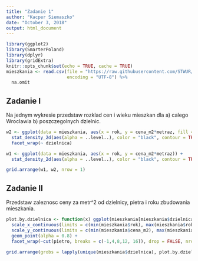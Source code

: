 ```yaml
---
title: "Zadanie 1"
author: "Kacper Siemaszko"
date: "October 3, 2018"
output: html_document
---
```


```r
library(ggplot2)
library(SmarterPoland)
library(dplyr)
library(gridExtra)
knitr::opts_chunk$set(echo = TRUE, cache = TRUE)
mieszkania <- read.csv(file = "https://raw.githubusercontent.com/STWUR/STWUR-2017-06-07/master/data/mieszkania_dane.csv", 
                       encoding = "UTF-8") %>% 
  na.omit
```

## Zadanie I

Na jednym wykresie przedstaw rozklad cen i wieku mieszkan dla a) calego Wroclawia b) poszczegolnych dzielnic.

```r

w2 <- ggplot(data = mieszkania, aes(x = rok, y = cena_m2*metraz, fill = dzielnica)) +
  stat_density_2d(aes(alpha = ..level..), color = "black", contour = TRUE, geom = "polygon") +
  facet_wrap(~ dzielnica)

w1 <- ggplot(data = mieszkania, aes(x = rok, y = cena_m2*metraz)) +
  stat_density_2d(aes(alpha = ..level..), color = "black", contour = TRUE, geom = "polygon")

grid.arrange(w1, w2, nrow = 1)
```

## Zadanie II

Przedstaw zaleznosc ceny za metr^2 od dzielnicy, pietra i roku zbudowania mieszkania.

```r
plot.by.dzielnica <- function(x) ggplot(mieszkania[mieszkania$dzielnica==x,], aes(x = rok, y = cena_m2, fill = dzielnica, color = cut(pietro, breaks = c(-1,4,8,12, 16)))) +
  scale_x_continuous(limits = c(min(mieszkania$rok), max(mieszkania$rok))) +
  scale_y_continuous(limits = c(min(mieszkania$cena_m2), max(mieszkania$cena_m2))) +
  geom_point(alpha = 0.8) + 
  facet_wrap(~cut(pietro, breaks = c(-1,4,8,12, 16)), drop = FALSE, nrow = 1)

grid.arrange(grobs = lapply(unique(mieszkania$dzielnica), plot.by.dzielnica),ncol = 1)
```
